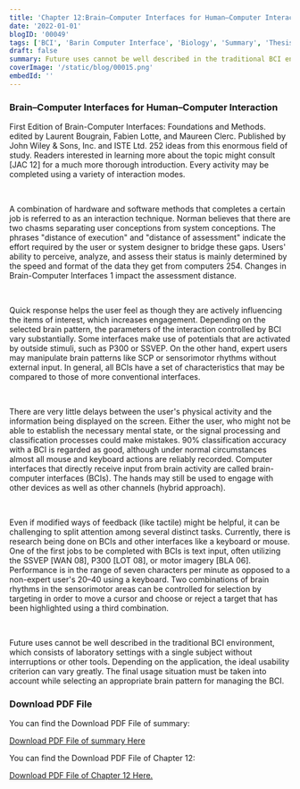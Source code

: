 ```yaml
---
title: 'Chapter 12:Brain–Computer Interfaces for Human–Computer Interaction'
date: '2022-01-01'
blogID: '00049'
tags: ['BCI', 'Barin Computer Interface', 'Biology', 'Summary', 'Thesis', 'Literature Review']
draft: false
summary: Future uses cannot be well described in the traditional BCI environment, which consists of laboratory settings with a single subject without interruptions or other tools. Depending on the application, the ideal usability criterion can vary greatly. The final usage situation must be taken into account while selecting an appropriate brain pattern for managing the BCI.
coverImage: '/static/blog/00015.png'
embedId: ''
---
```


<TOCInline toc={props.toc} exclude="Overview" toHeading={3} />

### Brain–Computer Interfaces for Human–Computer Interaction

First Edition of Brain-Computer Interfaces: Foundations and Methods. edited by Laurent Bougrain, Fabien Lotte, and Maureen Clerc. Published by John Wiley & Sons, Inc. and ISTE Ltd. 252 ideas from this enormous field of study. Readers interested in learning more about the topic might consult [JAC 12] for a much more thorough introduction. Every activity may be completed using a variety of interaction modes.

<br />

A combination of hardware and software methods that completes a certain job is referred to as an interaction technique. Norman believes that there are two chasms separating user conceptions from system conceptions. The phrases "distance of execution" and "distance of assessment" indicate the effort required by the user or system designer to bridge these gaps. Users' ability to perceive, analyze, and assess their status is mainly determined by the speed and format of the data they get from computers 254. Changes in Brain-Computer Interfaces 1 impact the assessment distance.

<br />

Quick response helps the user feel as though they are actively influencing the items of interest, which increases engagement. Depending on the selected brain pattern, the parameters of the interaction controlled by BCI vary substantially. Some interfaces make use of potentials that are activated by outside stimuli, such as P300 or SSVEP. On the other hand, expert users may manipulate brain patterns like SCP or sensorimotor rhythms without external input. In general, all BCIs have a set of characteristics that may be compared to those of more conventional interfaces.

<br />

There are very little delays between the user's physical activity and the information being displayed on the screen. Either the user, who might not be able to establish the necessary mental state, or the signal processing and classification processes could make mistakes. 90% classification accuracy with a BCI is regarded as good, although under normal circumstances almost all mouse and keyboard actions are reliably recorded. Computer interfaces that directly receive input from brain activity are called brain-computer interfaces (BCIs). The hands may still be used to engage with other devices as well as other channels (hybrid approach).

<br />

Even if modified ways of feedback (like tactile) might be helpful, it can be challenging to split attention among several distinct tasks. Currently, there is research being done on BCIs and other interfaces like a keyboard or mouse. One of the first jobs to be completed with BCIs is text input, often utilizing the SSVEP [WAN 08], P300 [LOT 08], or motor imagery [BLA 06]. Performance is in the range of seven characters per minute as opposed to a non-expert user's 20–40 using a keyboard. Two combinations of brain rhythms in the sensorimotor areas can be controlled for selection by targeting in order to move a cursor and choose or reject a target that has been highlighted using a third combination.

<br />

Future uses cannot be well described in the traditional BCI environment, which consists of laboratory settings with a single subject without interruptions or other tools. Depending on the application, the ideal usability criterion can vary greatly. The final usage situation must be taken into account while selecting an appropriate brain pattern for managing the BCI.

### Download PDF File

You can find the Download PDF File of summary:

<a href="/static/blog/00049_1.pdf" download>
  Download PDF File of summary Here
</a>

You can find the Download PDF File of Chapter 12:

<a href="/static/blog/00049_2.pdf" download>
  Download PDF File of Chapter 12 Here.
</a>
